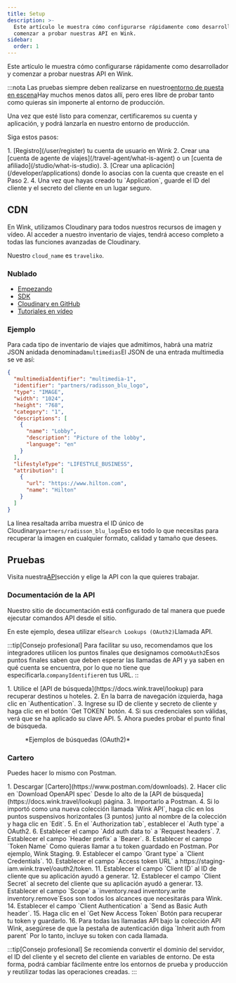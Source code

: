 ```yaml
---
title: Setup
description: >-
  Este artículo le muestra cómo configurarse rápidamente como desarrollador y
  comenzar a probar nuestras API en Wink.
sidebar:
  order: 1
---
```


Este artículo le muestra cómo configurarse rápidamente como desarrollador y comenzar a probar nuestras API en Wink.

:::nota
Las pruebas siempre deben realizarse en nuestro[entorno de puesta en escena](/getting-started/environments)Hay muchos menos datos allí, pero eres libre de probar tanto como quieras sin imponerte al entorno de producción.

Una vez que esté listo para comenzar, certificaremos su cuenta y aplicación, y podrá lanzarla en nuestro entorno de producción.

Siga estos pasos:

<Steps>
  1. [Registro](/user/register) tu cuenta de usuario en Wink
  2. Crear una [cuenta de agente de viajes](/travel-agent/what-is-agent) o un [cuenta de afiliado](/studio/what-is-studio).
  3. [Crear una aplicación](/developer/applications) donde lo asocias con la cuenta que creaste en el Paso 2.
  4. Una vez que hayas creado tu `Application`, guarde el ID del cliente y el secreto del cliente en un lugar seguro.
</Steps>


## CDN

En Wink, utilizamos Cloudinary para todos nuestros recursos de imagen y vídeo. Al acceder a nuestro inventario de viajes, tendrá acceso completo a todas las funciones avanzadas de Cloudinary.

Nuestro `cloud_name` es  `traveliko`.

### Nublado

* [Empezando](https://cloudinary.com/documentation/dev_kickstart)
* [SDK](https://cloudinary.com/documentation/cloudinary_sdks)
* [Cloudinary en GitHub](https://github.com/cloudinary)
* [Tutoriales en vídeo](https://cloudinary.com/documentation/cloudinary_sdks_tutorials)

### Ejemplo

Para cada tipo de inventario de viajes que admitimos, habrá una matriz JSON anidada denominada`multimedias`El JSON de una entrada multimedia se ve así:

```json {3}
{
  "multimediaIdentifier": "multimedia-1",
  "identifier": "partners/radisson_blu_logo",
  "type": "IMAGE",
  "width": "1024",
  "height": "768",
  "category": "1",
  "descriptions": [
    {
      "name": "Lobby",
      "description": "Picture of the lobby",
      "language": "en"
    }
  ],
  "lifestyleType": "LIFESTYLE_BUSINESS",
  "attribution": [
    {
      "url": "https://www.hilton.com",
      "name": "Hilton"
    }
  ]
}
```

La línea resaltada arriba muestra el ID único de Cloudinary`partners/radisson_blu_logo`Eso es todo lo que necesitas para recuperar la imagen en cualquier formato, calidad y tamaño que desees.

## Pruebas

Visita nuestra[API](/developer/apis)sección y elige la API con la que quieres trabajar.

### Documentación de la API

Nuestro sitio de documentación está configurado de tal manera que puede ejecutar comandos API desde el sitio.

En este ejemplo, desea utilizar el`Search Lookups (OAuth2)`Llamada API.

:::tip\[Consejo profesional]
Para facilitar su uso, recomendamos que los integradores utilicen los puntos finales que designamos como`OAuth2`Esos puntos finales saben que deben esperar las llamadas de API y ya saben en qué cuenta se encuentra, por lo que no tiene que especificarla.`companyIdentifier`en tus URL.
::

<Steps>
  1. Utilice el [API de búsqueda](https://docs.wink.travel/lookup) para recuperar destinos u hoteles.
  2. En la barra de navegación izquierda, haga clic en `Authentication`.
  3. Ingrese su ID de cliente y secreto de cliente y haga clic en el botón `Get TOKEN` botón.
  4. Si sus credenciales son válidas, verá que se ha aplicado su clave API.
  5. Ahora puedes probar el punto final de búsqueda.
</Steps>


<figure>
  <CloudinaryImage width="700" height="265" resize="scale" quality="best" alt="Punto final de la API de búsqueda" src="academy/lookup-api-call" errorImage="noimage_opaque_nyrtl0.png" />

  <figcaption>*Ejemplos de búsquedas (OAuth2)*</figcaption>
</figure>


### Cartero

Puedes hacer lo mismo con Postman.

<Steps>
  1. Descargar [Cartero](https://www.postman.com/downloads).
  2. Hacer clic en `Download OpenAPI spec` Desde lo alto de la [API de búsqueda](https://docs.wink.travel/lookup) página.
  3. Importarlo a Postman.
  4. Si lo importó como una nueva colección llamada `Wink API`, haga clic en los puntos suspensivos horizontales (3 puntos) junto al nombre de la colección y haga clic en `Edit`.
  5. En el `Authorization tab`, establecer el `Auth type` a OAuth2.
  6. Establecer el campo `Add auth data to` a `Request headers`.
  7. Establecer el campo `Header prefix` a `Bearer`.
  8. Establecer el campo `Token Name` Como quieras llamar a tu token guardado en Postman. Por ejemplo, Wink Staging.
  9. Establecer el campo `Grant type` a `Client Credentials`.
  10. Establecer el campo `Access token URL` a https://staging-iam.wink.travel/oauth2/token.
  11. Establecer el campo `Client ID` al ID de cliente que su aplicación ayudó a generar.
  12. Establecer el campo `Client Secret` al secreto del cliente que su aplicación ayudó a generar.
  13. Establecer el campo `Scope` a `inventory.read inventory.write inventory.remove`Esos son todos los alcances que necesitarás para Wink.
  14. Establecer el campo `Client Authentication` a `Send as Basic Auth header`.
  15. Haga clic en el `Get New Access Token` Botón para recuperar tu token y guardarlo.
  16. Para todas las llamadas API bajo la colección API Wink, asegúrese de que la pestaña de autenticación diga `Inherit auth from parent` Por lo tanto, incluye su token con cada llamada.
</Steps>


:::tip\[Consejo profesional]
Se recomienda convertir el dominio del servidor, el ID del cliente y el secreto del cliente en variables de entorno. De esta forma, podrá cambiar fácilmente entre los entornos de prueba y producción y reutilizar todas las operaciones creadas.
:::

